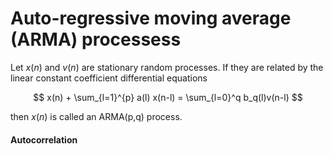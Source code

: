 # Auto-regressive moving average (ARMA) processess

Let $x(n)$ and $v(n)$ are stationary random processes. If they are related by the linear constant coefficient differential equations

$$
x(n) + \sum_{l=1}^{p} a(l) x(n-l)  = \sum_{l=0}^q b_q(l)v(n-l)
$$

then $x(n)$ is called an ARMA(p,q) process.

#### Autocorrelation
